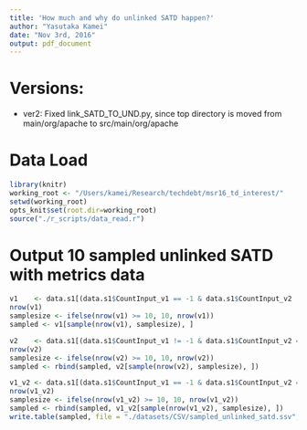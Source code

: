 ```yaml
---
title: 'How much and why do unlinked SATD happen?'
author: "Yasutaka Kamei"
date: "Nov 3rd, 2016"
output: pdf_document
---
```


# Versions:
- ver2: Fixed link_SATD_TO_UND.py, since top directory is moved from main/org/apache to src/main/org/apache

# Data Load
```r
library(knitr)
working_root <- "/Users/kamei/Research/techdebt/msr16_td_interest/"
setwd(working_root)
opts_knit$set(root.dir=working_root)
source("./r_scripts/data_read.r")
```

# Output 10 sampled unlinked SATD with metrics data
```r
v1    <- data.s1[(data.s1$CountInput_v1 == -1 & data.s1$CountInput_v2 != -1),]
nrow(v1)
samplesize <- ifelse(nrow(v1) >= 10, 10, nrow(v1))
sampled <- v1[sample(nrow(v1), samplesize), ]

v2    <- data.s1[(data.s1$CountInput_v1 != -1 & data.s1$CountInput_v2 == -1),]
nrow(v2)
samplesize <- ifelse(nrow(v2) >= 10, 10, nrow(v2))
sampled <- rbind(sampled, v2[sample(nrow(v2), samplesize), ])

v1_v2 <- data.s1[(data.s1$CountInput_v1 == -1 & data.s1$CountInput_v2 == -1),]
nrow(v1_v2)
samplesize <- ifelse(nrow(v1_v2) >= 10, 10, nrow(v1_v2))
sampled <- rbind(sampled, v1_v2[sample(nrow(v1_v2), samplesize), ])
write.table(sampled, file = "./datasets/CSV/sampled_unlinked_satd.ssv", sep="#")
```